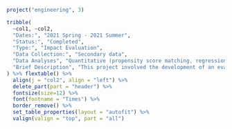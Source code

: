 
```r
project("engineering", 3)
```

```r
tribble(
  ~col1, ~col2,
  "Dates:", "2021 Spring - 2021 Summer",
  "Status:", "Completed",
  "Type:", "Impact Evaluation",
  "Data Collection:", "Secondary data",
  "Data Analyses", "Quantitative (propensity score matching, regression)",
  "Brief Description", "This project involved the development of an evaluation/research plan for the College of Engineering."
) %>% flextable() %>%
  align(j = "col2", align = "left") %>%
  delete_part(part = "header") %>%
  fontsize(size=12) %>%
  font(fontname = "Times") %>%
  border_remove() %>%
  set_table_properties(layout = "autofit") %>%
  valign(valign = "top", part = "all")
```

\newline

